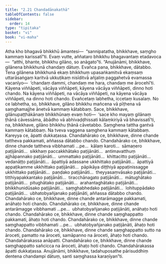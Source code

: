 ```yaml
---
title: "2.21 Chandadānakathā"
tableOfContents: false
sidebar:
  order: 14
type: "tipitaka"
basket: "vi"
book: "vi-maha"
---
```



<DynamicBreadcrumb />

<Division number="165" book="vi-maha" bookNo="3" page="163">

<Paragraph number="685" book="vi-maha">
Atha kho bhagavā bhikkhū āmantesi—  “sannipatatha, bhikkhave, saṃgho kammaṃ karissatī”ti. Evaṃ vutte, aññataro bhikkhu bhagavantaṃ etadavoca—  “atthi, bhante, bhikkhu gilāno, so anāgato”ti.
</Paragraph>

<Paragraph number="686" book="vi-maha">
“Anujānāmi, bhikkhave, gilānena bhikkhunā chandaṃ dātuṃ. Evañca pana, bhikkhave, dātabbo. Tena gilānena bhikkhunā ekaṃ bhikkhuṃ upasaṅkamitvā ekaṃsaṃ uttarāsaṅgaṃ karitvā ukkuṭikaṃ nisīditvā añjaliṃ paggahetvā evamassa vacanīyo—  ‘chandaṃ dammi, chandaṃ me hara, chandaṃ me ārocehī’ti. Kāyena viññāpeti, vācāya viññāpeti, kāyena vācāya viññāpeti, dinno hoti chando. Na kāyena viññāpeti, na vācāya viññāpeti, na kāyena vācāya viññāpeti, na dinno hoti chando. Evañcetaṃ labhetha, iccetaṃ kusalaṃ. No ce labhetha, so, bhikkhave, gilāno bhikkhu mañcena vā pīṭhena vā saṃghamajjhe ānetvā kammaṃ kātabbaṃ. Sace, bhikkhave, gilānupaṭṭhākānaṃ bhikkhūnaṃ evaṃ hoti—  ‘sace kho mayaṃ gilānaṃ ṭhānā cāvessāma, ābādho vā abhivaḍḍhissati kālaṃkiriyā vā bhavissatī’ti, na, bhikkhave, gilāno bhikkhu ṭhānā cāvetabbo. Saṃghena tattha gantvā kammaṃ kātabbaṃ. Na tveva vaggena saṃghena kammaṃ kātabbaṃ. Kareyya ce, āpatti dukkaṭassa.
</Paragraph>

<Paragraph number="687" book="vi-maha">
Chandahārako ce, bhikkhave, dinne chande tattheva pakkamati, aññassa dātabbo chando. Chandahārako ce, bhikkhave, dinne chande tattheva vibbhamati …pe…  kālaṃ karoti…  sāmaṇero paṭijānāti…  sikkhaṃ paccakkhātako paṭijānāti…  antimavatthuṃ ajjhāpannako paṭijānāti…  ummattako paṭijānāti…  khittacitto paṭijānāti…  vedanāṭṭo paṭijānāti…  āpattiyā adassane ukkhittako paṭijānāti…  āpattiyā appaṭikamme ukkhittako paṭijānāti…  pāpikāya diṭṭhiyā appaṭinissagge ukkhittako paṭijānāti…  paṇḍako paṭijānāti…  theyyasaṃvāsako paṭijānāti…  titthiyapakkantako paṭijānāti…  tiracchānagato paṭijānāti…  mātughātako paṭijānāti…  pitughātako paṭijānāti…  arahantaghātako paṭijānāti…  bhikkhunidūsako paṭijānāti…  saṃghabhedako paṭijānāti…  lohituppādako paṭijānāti…  ubhatobyañjanako paṭijānāti, aññassa dātabbo chando.
</Paragraph>

<Paragraph number="688" book="vi-maha">
Chandahārako ce, bhikkhave, dinne chande antarāmagge pakkamati, anāhaṭo hoti chando. Chandahārako ce, bhikkhave, dinne chande antarāmagge vibbhamati …pe…  ubhatobyañjanako paṭijānāti, anāhaṭo hoti chando.
</Paragraph>

<Paragraph number="689" book="vi-maha">
Chandahārako ce, bhikkhave, dinne chande saṃghappatto pakkamati, āhaṭo hoti chando. Chandahārako ce, bhikkhave, dinne chande saṃghappatto vibbhamati …pe…  ubhatobyañjanako paṭijānāti, āhaṭo hoti chando.
</Paragraph>

<Paragraph number="690" book="vi-maha">
Chandahārako ce, bhikkhave, dinne chande saṃghappatto sutto na āroceti, pamatto na āroceti, samāpanno na āroceti, āhaṭo hoti chando. Chandahārakassa anāpatti.
</Paragraph>

<Paragraph number="691" book="vi-maha">
Chandahārako ce, bhikkhave, dinne chande saṃghappatto sañcicca na āroceti, āhaṭo hoti chando. Chandahārakassa āpatti dukkaṭassa. Anujānāmi, bhikkhave, tadahuposathe pārisuddhiṃ dentena chandampi dātuṃ, santi saṃghassa karaṇīyan”ti.
</Paragraph>
</Division>